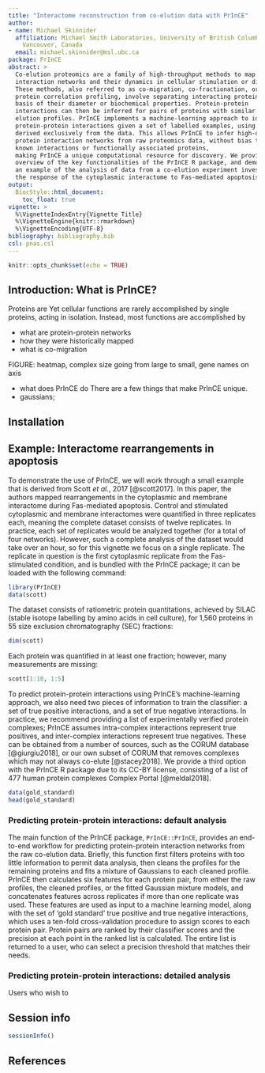 ```yaml
---
title: "Interactome reconstruction from co-elution data with PrInCE"
author:
- name: Michael Skinnider
  affiliation: Michael Smith Laboratories, University of British Columbia, 
    Vancouver, Canada
  email: michael.skinnider@msl.ubc.ca
package: PrInCE
abstract: >
  Co-elution proteomics are a family of high-throughput methods to map protein-protein 
  interaction networks and their dynamics in cellular stimulation or differentiation. 
  These methods, also referred to as co-migration, co-fractionation, or
  protein correlation profiling, involve separating interacting protein complexes on the 
  basis of their diameter or biochemical properties. Protein-protein 
  interactions can then be inferred for pairs of proteins with similar 
  elution profiles. PrInCE implements a machine-learning approach to identify 
  protein-protein interactions given a set of labelled examples, using features
  derived exclusively from the data. This allows PrInCE to infer high-quality 
  protein interaction networks from raw proteomics data, without bias towards 
  known interactions or functionally associated proteins, 
  making PrInCE a unique computational resource for discovery. We provide an 
  overview of the key functionalities of the PrInCE R package, and demonstrate 
  an example of the analysis of data from a co-elution experiment investigating 
  the response of the cytoplasmic interactome to Fas-mediated apoptosis. 
output: 
  BiocStyle::html_document:
    toc_float: true
vignette: >
  %\VignetteIndexEntry{Vignette Title}
  %\VignetteEngine{knitr::rmarkdown}
  %\VignetteEncoding{UTF-8}  
bibliography: bibliography.bib
csl: pnas.csl
---
```


```r
knitr::opts_chunk$set(echo = TRUE)
```

## Introduction: What is PrInCE?

Proteins are 
Yet cellular functions are rarely accomplished by single proteins, acting in isolation.
Instead, most functions are accomplished by 


- what are protein-protein networks
- how they were historically mapped
- what is co-migration

FIGURE: heatmap, complex size going from large to small, gene names on axis

- what does PrInCE do
There are a few things that make PrInCE unique. 
- gaussians; 

## Installation

## Example: Interactome rearrangements in apoptosis

To demonstrate the use of PrInCE, we will work through a small example that is derived from Scott _et al._, 2017 [@scott2017]. 
In this paper, the authors mapped rearrangements in the cytoplasmic and membrane interactome during Fas-mediated apoptosis.
Control and stimulated cytoplasmic and membrane interactomes were quantified in three replicates each, meaning the complete dataset consists of twelve replicates. 
In practice, each set of replicates would be analyzed together (for a total of four networks).
However, such a complete analysis of the dataset would take over an hour, so for this vignette we focus on a single replicate.
The replicate in question is the first cytoplasmic replicate from the Fas-stimulated condition, and is bundled with the PrInCE package; it can be loaded with the following command:

```r
library(PrInCE)
data(scott)
```

The dataset consists of ratiometric protein quantitations, achieved by SILAC (stable isotope labelling by amino acids in cell culture), for 1,560 proteins in 55 size exclusion chromatography (SEC) fractions:

```r
dim(scott)
```

Each protein was quantified in at least one fraction; however, many measurements are missing:

```r
scott[1:10, 1:5]
```

To predict protein-protein interactions using PrInCE's machine-learning approach, we also need two pieces of information to train the classifier: a set of true positive interactions, and a set of true negative interactions.
In practice, we recommend providing a list of experimentally verified protein complexes; PrInCE assumes intra-complex interactions represent true positives, and inter-complex interactions represent true negatives.
These can be obtained from a number of sources, such as the CORUM database [@giurgiu2018], or our own subset of CORUM that removes complexes which may not always co-elute [@stacey2018].
We provide a third option with the PrInCE R package due to its CC-BY license, consisting of a list of 477 human protein complexes Complex Portal [@meldal2018]. 

```r
data(gold_standard)
head(gold_standard)
```

### Predicting protein-protein interactions: default analysis

The main function of the PrInCE package, `PrInCE::PrInCE`, provides an end-to-end workflow for predicting protein-protein interaction networks from the raw co-elution data. 
Briefly, this function first filters proteins with too little information to permit data analysis, then cleans the profiles for the remaining proteins and fits a mixture of Gaussians to each cleaned profile. 
PrInCE then calculates six features for each protein pair, from either the raw profiles, the cleaned profiles, or the fitted Gaussian mixture models, and concatenates features across replicates if more than one replicate was used.
These features are used as input to a machine learning model, along with the set of 'gold standard' true positive and true negative interactions, which uses a ten-fold cross-validation procedure to assign scores to each protein pair.
Protein pairs are ranked by their classifier scores and the precision at each point in the ranked list is calculated.
The entire list is returned to a user, who can select a precision threshold that matches their needs.



### Predicting protein-protein interactions: detailed analysis

Users who wish to 

## Session info

```r
sessionInfo()
```

## References

 